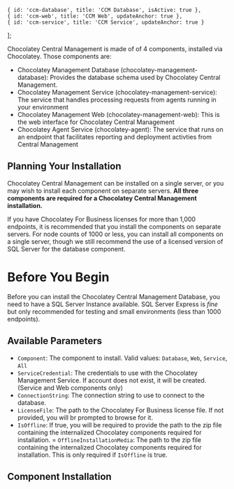 ---
---
    { id: 'ccm-database', title: 'CCM Database', isActive: true },
    { id: 'ccm-web', title: 'CCM Web', updateAnchor: true },
    { id: 'ccm-service', title: 'CCM Service', updateAnchor: true }
];

Chocolatey Central Management is made of of 4 components, installed via Chocolatey. Those components are:

- Chocolatey Management Database (chocolatey-management-database): Provides the database schema used by Chocolatey Central Management.
- Chocolatey Management Service (chocolatey-management-service): The service that handles processing requests from agents running in your environment
- Chocolatey Management Web (chocolatey-management-web): This is the web interface for Chocolatey Central Management
- Chocolatey Agent Service (chocolatey-agent): The service that runs on an endpoint that facilitates reporting and deployment activties from Central Management

## Planning Your Installation

Chocolatey Central Management can be installed on a single server, or you may wish to install each component on separate servers. **All three components are required for a Chocolatey Central Management installation.**

If you have Chocolatey For Business licenses for more than 1,000 endpoints, it is recommended that you install the components on separate servers.
For node counts of 1000 or less, you can install all components on a single server, though we still recommend the use of a licensed version of SQL Server for the database component.

# Before You Begin

Before you can install the Chocolatey Central Management Database, you need to have a SQL Server Instance available. SQL Server Express is _fine_ but only recommended for testing and small environments (less than 1000 endpoints).

## Available Parameters

- `Component`: The component to install. Valid values: `Database`, `Web`, `Service`, `All`
- `ServiceCredential`: The credentials to use with the Chocolatey Management Service. If account does not exist, it will be created. (Service and Web components only)
- `ConnectionString`: The connection string to use to connect to the database.
- `LicenseFile`: The path to the Chocolatey For Business license file. If not provided, you will br prompted to browse for it.
- `IsOffline`: If true, you will be required to provide the path to the zip file containing the internalized Chocolatey components required for installation.
= `OfflineInstallationMedia`: The path to the zip file containing the internalized Chocolatey components required for installation. This is only required if `IsOffline` is true.
## Component Installation

<TabsTabContainer content={ccmInstall} />
<TabsPaneContainer>
    <TabsPane content={ccmInstall[0]}>
        <OrgGuideCcmDatabase />
        <Xref title="Back To Top" value="setup-central-management" anchor="installation"/>
    </TabsPane>
    <TabsPane content={ccmInstall[1]}>
        <OrgGuideCcmWeb />
        <Xref title="Back To Top" value="setup-central-management" anchor="installation"/>
    </TabsPane>
    <TabsPane content={ccmInstall[2]}>
        <OrgGuideCcmService />
        <Xref title="Back To Top" value="setup-central-management" anchor="installation"/>
    </TabsPane>
</TabsPaneContainer>